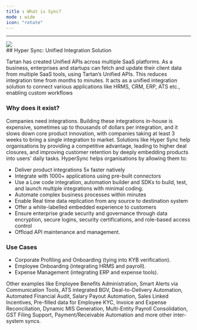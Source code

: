 ```yaml
---
title : What is Sync?
mode : wide
icon: "rotate"
---
```

---

<Frame>
    <img src="/images/hero.png"/>
</Frame>

<br/>
## Hyper Sync: Unified Integration Solution  

Tartan has created Unified APIs across multiple SaaS platforms. As a business, enterprises and startups can fetch and update their client data from multiple SaaS tools, using Tartan’s Unified APIs. This reduces integration time from months to minutes. It acts as a unified integration solution to connect various applications like HRMS, CRM, ERP, ATS etc., enabling custom workflows  

### Why does it exist?  

Companies need integrations. Building these integrations in-house is expensive, sometimes up to thousands of dollars per integration, and it slows down core product innovation, with companies taking at least 3 weeks to bring a single integration to market. Solutions like Hyper Sync help organisations by providing a competitive advantage, leading to higher deal closures, and improving customer retention by deeply embedding products into users' daily tasks.
HyperSync helps organisations by allowing them to:
- Deliver product integrations 5x faster natively
- Integrate with 1000+ applications using pre-built connectors
- Use a Low code integration, automation builder and SDKs to build, test, and launch multiple integrations with minimal coding.
- Automate complex business processes within minutes
- Enable Real time data replication from any source to destination system
- Offer a white-labelled embedded experience to customers
- Ensure enterprise grade security and governance through data encryption, secure logins, security certifications, and role-based access control
- Offload API maintenance and management.

### Use Cases  

- Corporate Profiling and Onboarding (tying into KYB verification).
- Employee Onboarding (integrating HRMS and payroll).
- Expense Management (integrating ERP and expense tools).  

Other examples like Employee Benefits Administration, Smart Alerts via Communication Tools, ATS integrated BGV, Deal-to-Delivery Automation, Automated Financial Audit, Salary Payout Automation, Sales Linked Incentives, Pre-filled data for Employee KYC, Invoice and Expense Reconciliation, Dynamic MIS Generation, Multi-Entity Payroll Consolidation, GST Filing Support, Payment/Receivable Automation and more other inter-system syncs.

